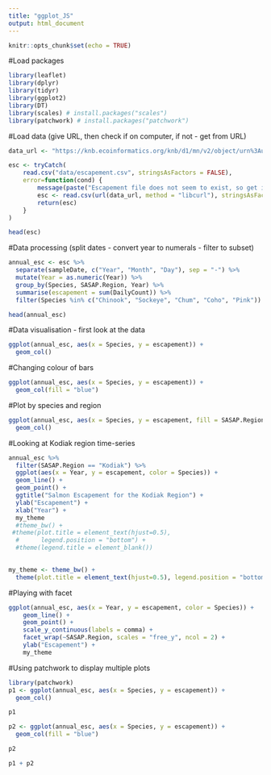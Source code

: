 ```yaml
---
title: "ggplot_JS"
output: html_document
---
```


```r
knitr::opts_chunk$set(echo = TRUE)
```


#Load packages
```r
library(leaflet)
library(dplyr)
library(tidyr)
library(ggplot2)
library(DT)
library(scales) # install.packages("scales")
library(patchwork) # install.packages("patchwork")
```


#Load data (give URL, then check if on computer, if not - get from URL)
```r
data_url <- "https://knb.ecoinformatics.org/knb/d1/mn/v2/object/urn%3Auuid%3Af119a05b-bbe7-4aea-93c6-85434dcb1c5e"

esc <- tryCatch(
    read.csv("data/escapement.csv", stringsAsFactors = FALSE),
    error=function(cond) {
        message(paste("Escapement file does not seem to exist, so get it from the KNB."))
        esc <- read.csv(url(data_url, method = "libcurl"), stringsAsFactors = FALSE)
        return(esc)
    }
)

head(esc)
```


#Data processing (split dates - convert year to numerals - filter to subset)
```r
annual_esc <- esc %>%
  separate(sampleDate, c("Year", "Month", "Day"), sep = "-") %>% 
  mutate(Year = as.numeric(Year)) %>% 
  group_by(Species, SASAP.Region, Year) %>% 
  summarise(escapement = sum(DailyCount)) %>% 
  filter(Species %in% c("Chinook", "Sockeye", "Chum", "Coho", "Pink"))

head(annual_esc)
```


#Data visualisation - first look at the data
```r
ggplot(annual_esc, aes(x = Species, y = escapement)) +
  geom_col()
```


#Changing colour of bars
```r
ggplot(annual_esc, aes(x = Species, y = escapement)) +
  geom_col(fill = "blue")
```


#Plot by species and region
```r
ggplot(annual_esc, aes(x = Species, y = escapement, fill = SASAP.Region)) +
  geom_col()
```


#Looking at Kodiak region time-series
```r
annual_esc %>% 
  filter(SASAP.Region == "Kodiak") %>% 
  ggplot(aes(x = Year, y = escapement, color = Species)) +
  geom_line() +
  geom_point() +
  ggtitle("Salmon Escapement for the Kodiak Region") +
  ylab("Escapement") +
  xlab("Year") +
  my_theme
  #theme_bw() +
 #theme(plot.title = element_text(hjust=0.5), 
  #      legend.position = "bottom") +
  #theme(legend.title = element_blank())
  
```


```r
my_theme <- theme_bw() +
  theme(plot.title = element_text(hjust=0.5), legend.position = "bottom", legend.title = element_blank())
```


#Playing with facet
```r
ggplot(annual_esc, aes(x = Year, y = escapement, color = Species)) + 
    geom_line() +
    geom_point() +
    scale_y_continuous(labels = comma) +
    facet_wrap(~SASAP.Region, scales = "free_y", ncol = 2) +
    ylab("Escapement") +
    my_theme
```


#Using patchwork to display multiple plots
```r
library(patchwork)
p1 <- ggplot(annual_esc, aes(x = Species, y = escapement)) +
  geom_col()

p1

p2 <- ggplot(annual_esc, aes(x = Species, y = escapement)) +
  geom_col(fill = "blue")

p2

p1 + p2
```

